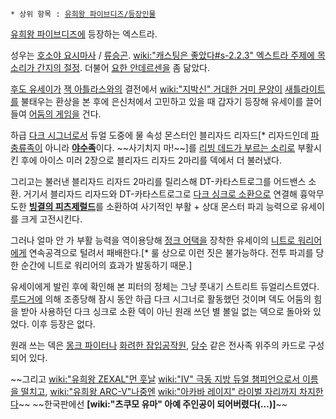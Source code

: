  * 상위 항목 : [[유희왕 파이브디즈/등장인물]]

[[유희왕 파이브디즈]]에 등장하는 엑스트라. 

성우는 [[호소야 요시마사]] / [[류승곤]]. [[wiki:"캐스팅은 좋았다#s-2.2.3" 엑스트라 주제에 목소리가 간지의 절정]]. 더불어 [[요한 안데르센]]을 좀 닮았다.

[[후도 유세이]]가 [[잭 아틀라스]]와의 결전에서 [[wiki:"지박신" 거대한 거미 문양]]이 [[새틀라이트]]를 불태우는 환상을 본 후에 은신처에서 고민하고 있을 때 갑자기 등장해 유세이를 끌어들여 [[어둠의 게임]]을 건다.

하급 [[다크 시그너]]로서 듀얼 도중에 물 속성 몬스터인 블리자드 리자드[* 리자드인데 [[파충류족]]이 아니라 '''[[야수족]]'''이다. ~~사기치지 마!~~]를 [[리빙 데드가 부르는 소리]]로 부활시킨 후에 아이스 미러 2장으로 블리자드 리자드 2마리를 덱에서 더 불러냈다. 

그리고는 불러낸 블리자드 리자드 2마리를 릴리스해 DT-카타스트로그를 어드밴스 소환. 거기서 블리자드 리자드와 DT-카타스트로그로 [[다크 싱크로 소환]]으로 연결해 흉악무도한 '''[[빙결의 피츠제럴드]]'''를 소환하여 사기적인 부활 + 상대 몬스터 파괴 능력으로 유세이를 크게 고전시킨다. 

그러나 얼마 안 가 부활 능력을 역이용당해 [[정크 어택]]을 장착한 유세이의 [[니트로 워리어]]에게 연속공격으로 털려서 패배한다.[* 룰 상으로 이런 짓은 불가능하다. 전투 파괴를 당한 순간에 니트로 워리어의 효과가 발동하기 때문.]

유세이에게 발린 후에 확인해 본 피터의 정체는 그냥 풋내기 스트리트 듀얼리스트였다. [[루드거]]에 의해 조종당해 잠시 동안 하급 다크 시그너로 활동했던 것이며 덱도 어둠의 힘을 받아 사용하던 다크 싱크로 소환 덱이 아닌 원래 쓰던 별 볼일 없는 덱으로 돌아와 있었다. 이후 등장은 없다.

원래 쓰는 덱은 [[몽크 파이터]]나 [[화려한 잠입공작원]], [[당수]] 같은 전사족 위주의 카드로 구성되어 있다.

~~그리고 [[wiki:"유희왕 ZEXAL"먼 훗날]] [[wiki:"IV" 극동 지방 듀얼 챔피언으로서 이름을 떨치고]], [[wiki:"유희왕 ARC-V"나중엔]] [[wiki:"아카바 레이지" 라이벌 자리까지 차지한다]]~~ ~~한국판에선 '''[wiki:"츠쿠모 유마" 아예 주인공이 되어버렸다(...)]'''~~
